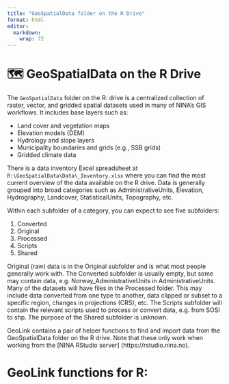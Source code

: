 ```yaml
---
title: "GeoSpatialData folder on the R Drive"
format: html
editor: 
  markdown: 
    wrap: 72
---
```


# 🗺️ GeoSpatialData on the R Drive

The `GeoSpatialData` folder on the R: drive is a centralized collection
of raster, vector, and gridded spatial datasets used in many of NINA’s
GIS workflows. It includes base layers such as:

-   Land cover and vegetation maps
-   Elevation models (DEM)
-   Hydrology and slope layers
-   Municipality boundaries and grids (e.g., SSB grids)
-   Gridded climate data


There is a data inventory Excel spreadsheet at
`R:\GeoSpatialData\Data\_Inventory.xlsx` where you can find the most current 
overview of the data available on the R drive. Data is generally grouped into broad
categories such as AdministrativeUnits, Elevation, Hydrography,
Landcover, StatisticalUnits, Topography, etc.

Within each subfolder of a category, you can expect to see five
subfolders:

1.  Converted
2.  Original
3.  Processed
4.  Scripts
5.  Shared

Original (raw) data is in the Original subfolder and is what most people
generally work with. The Converted subfolder is usually empty, but some
may contain data, e.g. Norway_AdministrativeUnits in
AdministrativeUnits. Many of the datasets will have files in the
Processed folder. This may include data converted from one type to
another, data clipped or subset to a specific region, changes in
projections (CRS), etc. The Scripts subfolder will contain the relevant
scripts used to process or convert data, e.g. from SOSI to shp. The
purpose of the Shared subfolder is unknown.

GeoLink contains a pair of helper functions to find and import data from
the GeoSpatialData folder on the R drive. Note that these only work when
working from the \[NINA RStudio server\] (https://rstudio.nina.no).

# GeoLink functions for R:\GeoSpatialData


